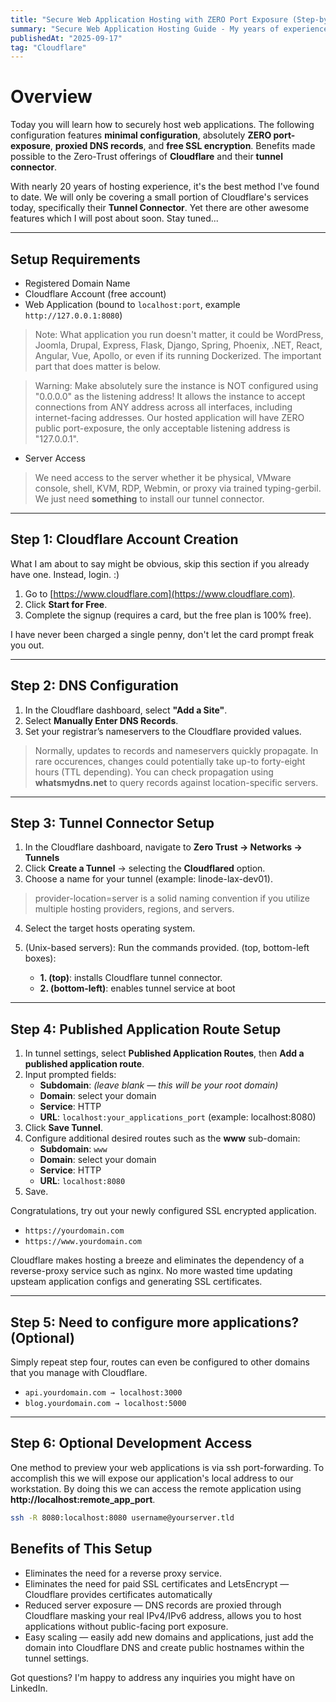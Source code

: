 ```yaml
---
title: "Secure Web Application Hosting with ZERO Port Exposure (Step-by-Step)"
summary: "Secure Web Application Hosting Guide - My years of experience in enterprise security and hosted applications, it has defined my standard for how to host web applications."
publishedAt: "2025-09-17"
tag: "Cloudflare"
---
```


# Overview

Today you will learn how to securely host web applications. The following configuration features **minimal configuration**, absolutely **ZERO port-exposure**, **proxied DNS records**, and **free SSL encryption**. Benefits made possible to the Zero-Trust offerings of **Cloudflare** and their **tunnel connector**. 


With nearly 20 years of hosting experience, it's the best method I've found to date. We will only be covering a small portion of Cloudflare's services today, specifically their **Tunnel Connector**. Yet there are other awesome features which I will post about soon. Stay tuned...

---

## Setup Requirements

- Registered Domain Name
- Cloudflare Account (free account)  
- Web Application (bound to `localhost:port`, example `http://127.0.0.1:8080`)
> Note: What application you run doesn't matter, it could be WordPress, Joomla, Drupal, Express, Flask, Django, Spring, Phoenix, .NET, React, Angular, Vue, Apollo, or even if its running Dockerized. The important part that does matter is below.

> Warning: Make absolutely sure the instance is NOT configured using "0.0.0.0" as the listening address! It allows the instance to accept connections from ANY address across all interfaces, including internet-facing addresses. Our hosted application will have ZERO public port-exposure, the only acceptable listening address is "127.0.0.1".
- Server Access
> We need access to the server whether it be physical, VMware console, shell, KVM, RDP, Webmin, or proxy via trained typing-gerbil. We just need **something** to install our tunnel connector.

---

## Step 1: Cloudflare Account Creation

What I am about to say might be obvious, skip this section if you already have one. Instead, login. :)

1. Go to [https://www.cloudflare.com](https://www.cloudflare.com).  
2. Click **Start for Free**.  
3. Complete the signup (requires a card, but the free plan is 100% free). 

I have never been charged a single penny, don't let the card prompt freak you out. 

---

## Step 2: DNS Configuration

1. In the Cloudflare dashboard, select **"Add a Site"**.  
2. Select **Manually Enter DNS Records**.  
3. Set your registrar’s nameservers to the Cloudflare provided values.  

> Normally, updates to records and nameservers quickly propagate. In rare occurences, changes could potentially take up-to forty-eight hours (TTL depending). You can check propagation using **whatsmydns.net** to query records against location-specific servers.

---

## Step 3: Tunnel Connector Setup
1. In the Cloudflare dashboard, navigate to **Zero Trust → Networks → Tunnels**
2. Click **Create a Tunnel** → selecting the **Cloudflared** option.
3. Choose a name for your tunnel (example: linode-lax-dev01). 
> provider-location=server is a solid naming convention if you utilize multiple hosting providers, regions, and servers.
4. Select the target hosts operating system.
5. (Unix-based servers): Run the commands provided. (top, bottom-left boxes):  

   - **1. (top)**: installs Cloudflare tunnel connector.  
   - **2. (bottom-left)**: enables tunnel service at boot

---

## Step 4: Published Application Route Setup

1. In tunnel settings, select **Published Application Routes**, then **Add a published application route**.
2. Input prompted fields:
   - **Subdomain**: *(leave blank — this will be your root domain)*  
   - **Domain**: select your domain  
   - **Service**: HTTP  
   - **URL**: `localhost:your_applications_port` (example: localhost:8080)  
2. Click **Save Tunnel**.  
3. Configure additional desired routes such as the **www** sub-domain:  
   - **Subdomain**: `www`  
   - **Domain**: select your domain
   - **Service**: HTTP  
   - **URL**: `localhost:8080`  
4. Save.  

Congratulations, try out your newly configured SSL encrypted application.

- `https://yourdomain.com`  
- `https://www.yourdomain.com`  

Cloudflare makes hosting a breeze and eliminates the dependency of a reverse-proxy service such as nginx. No more wasted time updating upsteam application configs and generating SSL certificates.


---

## Step 5: Need to configure more applications? (Optional)

Simply repeat step four, routes can even be configured to other domains that you manage with Cloudflare.  

- `api.yourdomain.com → localhost:3000`  
- `blog.yourdomain.com → localhost:5000`  

---

## Step 6: Optional Development Access

One method to preview your web applications is via ssh port-forwarding. To accomplish this we will expose our application's local address to our workstation. By doing this we can access the remote application using **http://localhost:remote_app_port**. 

```bash
ssh -R 8080:localhost:8080 username@yourserver.tld
```

## Benefits of This Setup

- Eliminates the need for a reverse proxy service.
- Eliminates the need for paid SSL certificates and LetsEncrypt — Cloudflare provides certificates automatically
- Reduced server exposure — DNS records are proxied through Cloudflare masking your real IPv4/IPv6 address, allows you to host applications without public-facing port exposure.
- Easy scaling — easily add new domains and applications, just add the domain into Cloudflare DNS and create public hostnames within the tunnel settings.

Got questions? I'm happy to address any inquiries you might have on LinkedIn.
